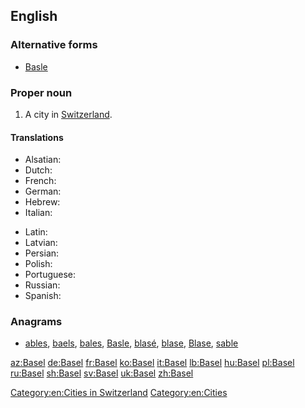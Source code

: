 ==English==

===Alternative forms===
* [[Basle]]

===Proper noun===
{{en-proper noun}}

# A city in [[Switzerland]].

====Translations====
{{trans-top|city in Switzerland}}
* Alsatian: {{t|gsw|Bàsel}}
* Dutch: {{t|nl|Bazel|n}}
* French: {{t+|fr|Bâle|f}}
* German: {{t+|de|Basel|n}}
* Hebrew: {{t|he|באזל|tr=bazel}}
* Italian: {{t+|it|Basilea|f}}
{{trans-mid}}
* Latin: {{t|la|Basilea|f}}
* Latvian: {{t|lv|Bāzele|f}}
* Persian: {{t+|fa|بازل|tr=bázel|sc=fa-Arab}}
* Polish: {{t+|pl|Bazylea|f}}
* Portuguese: {{t+|pt|Basileia|f}}
* Russian: {{t|ru|Ба́зель|m|tr=Bázɛlʹ}}
* Spanish: {{t+|es|Basilea}}
{{trans-bottom}}

[[Category:en:Cities in Switzerland]]
[[Category:en:Cities]]

===Anagrams===
* [[ables#English|ables]], [[baels#English|baels]], [[bales#English|bales]], [[Basle#English|Basle]], [[blasé#English|blasé]], [[blase#English|blase]], [[Blase#English|Blase]], [[sable#English|sable]]

[[az:Basel]]
[[de:Basel]]
[[fr:Basel]]
[[ko:Basel]]
[[it:Basel]]
[[lb:Basel]]
[[hu:Basel]]
[[pl:Basel]]
[[ru:Basel]]
[[sh:Basel]]
[[sv:Basel]]
[[uk:Basel]]
[[zh:Basel]]